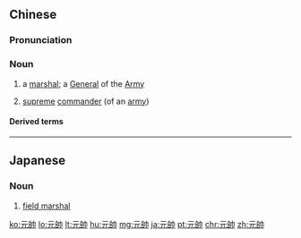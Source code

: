 {{also|元帅}}
==Chinese==
{{zh-forms|s=元帅}}

===Pronunciation===
{{zh-pron
|m=yuánshuài
|c=jyun4 seoi3
|h=pfs=ngièn-soi
|mn=goân-sòe
|cat=n
}}

===Noun===
{{zh-noun}}

# a [[marshal]]; a [[general|General]] of the [[army|Army]]
# {{lb|zh|archaic}} [[supreme]] [[commander]] (of an [[army]])

====Derived terms====
{{zh-der|大元帥}}

----

==Japanese==
{{ja-kanjitab|げん|すい|yomi=on}}

===Noun===
{{ja-noun|げんすい}}

# [[field marshal]]

[[ko:元帥]]
[[lo:元帥]]
[[lt:元帥]]
[[hu:元帥]]
[[mg:元帥]]
[[ja:元帥]]
[[pt:元帥]]
[[chr:元帥]]
[[zh:元帥]]